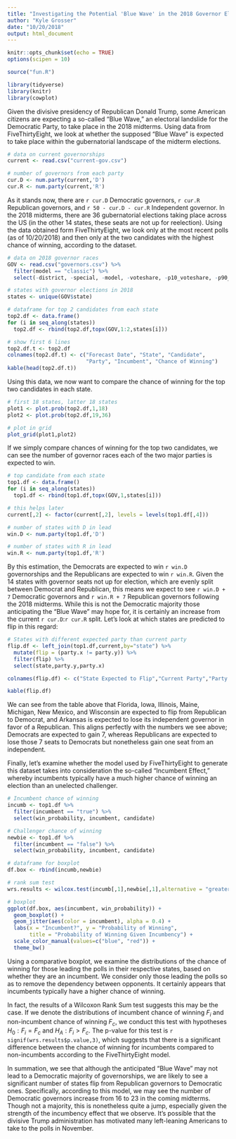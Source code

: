 ```yaml
---
title: "Investigating the Potential 'Blue Wave' in the 2018 Governor Elections"
author: "Kyle Grosser"
date: "10/20/2018"
output: html_document
---
```


```r
knitr::opts_chunk$set(echo = TRUE)
options(scipen = 10)

source("fun.R")

library(tidyverse)
library(knitr)
library(cowplot)
```

Given the divisive presidency of Republican Donald Trump, some American citizens are expecting a so-called "Blue Wave," an electoral landslide for the Democratic Party, to take place in the 2018 midterms. Using data from FiveThirtyEight, we look at whether the supposed "Blue Wave" is expected to take place within the gubernatorial landscape of the midterm elections.

```r
# data on current governorships
current <- read.csv("current-gov.csv")

# number of governors from each party
cur.D <- num.party(current,'D')
cur.R <- num.party(current,'R')
```

As it stands now, there are `r cur.D` Democratic governors, `r cur.R` Republican governors, and `r 50 - cur.D - cur.R` Independent governor. In the 2018 midterms, there are 36 gubernatorial elections taking place across the US (in the other 14 states, these seats are not up for reelection). Using the data obtained form FiveThirtyEight, we look only at the most recent polls (as of 10/20/2018) and then only at the two candidates with the highest chance of winning, according to the dataset.

```r
# data on 2018 governor races
GOV <- read.csv("governors.csv") %>%
  filter(model == "classic") %>%
  select(-district, -special, -model, -voteshare, -p10_voteshare, -p90_voteshare)

# states with governor elections in 2018
states <- unique(GOV$state)

# dataframe for top 2 candidates from each state
top2.df <- data.frame()
for (i in seq_along(states)) 
  top2.df <- rbind(top2.df,topx(GOV,1:2,states[i]))

# show first 6 lines
top2.df.t <- top2.df
colnames(top2.df.t) <- c("Forecast Date", "State", "Candidate", 
                         "Party", "Incumbent", "Chance of Winning")
kable(head(top2.df.t))
```

Using this data, we now want to compare the chance of winning for the top two candidates in each state.

```r
# first 18 states, latter 18 states
plot1 <- plot.prob(top2.df,1,18)
plot2 <- plot.prob(top2.df,19,36)

# plot in grid
plot_grid(plot1,plot2)
```

If we simply compare chances of winning for the top two candidates, we can see the number of governor races each of the two major parties is expected to win. 

```r
# top candidate from each state
top1.df <- data.frame()
for (i in seq_along(states)) 
  top1.df <- rbind(top1.df,topx(GOV,1,states[i]))

# this helps later
current[,2] <- factor(current[,2], levels = levels(top1.df[,4]))

# number of states with D in lead
win.D <- num.party(top1.df,'D')

# number of states with R in lead
win.R <- num.party(top1.df,'R')
```

By this estimation, the Democrats are expected to win `r win.D` governorships and the Republicans are expected to win `r win.R`. Given the 14 states with governor seats not up for election, which are evenly split between Democrat and Republican, this means we expect to see `r win.D + 7` Democratic governors and `r win.R + 7` Republican governors following the 2018 midterms. While this is not the Democratic majority those anticipating the "Blue Wave" may hope for, it is certainly an increase from the current `r cur.D`:`r cur.R` split. Let's look at which states are predicted to flip in this regard:

```r
# States with different expected party than current party
flip.df <- left_join(top1.df,current,by="state") %>%
  mutate(flip = (party.x != party.y)) %>%
  filter(flip) %>%
  select(state,party.y,party.x)

colnames(flip.df) <- c("State Expected to Flip","Current Party","Party Expected to Win")

kable(flip.df)
```

We can see from the table above that Florida, Iowa, Illinois, Maine, Michigan, New Mexico, and Wisconsin are expected to flip from Republican to Democrat, and Arkansas is expected to lose its independent governor in favor of a Republican. This aligns perfectly with the numbers we see above; Democrats are expected to gain 7, whereas Republicans are expected to lose those 7 seats to Democrats but nonetheless gain one seat from an independent.

Finally, let's examine whether the model used by FiveThirtyEight to generate this dataset takes into consideration the so-called "Incumbent Effect," whereby incumbents typically have a much higher chance of winning an election than an unelected challenger. 

```r
# Incumbent chance of winning
incumb <- top1.df %>% 
  filter(incumbent == "true") %>%
  select(win_probability, incumbent, candidate)

# Challenger chance of winning
newbie <- top1.df %>%
  filter(incumbent == "false") %>%
  select(win_probability, incumbent, candidate)

# dataframe for boxplot
df.box <- rbind(incumb,newbie)

# rank sum test
wrs.results <- wilcox.test(incumb[,1],newbie[,1],alternative = "greater")
```


```r
# boxplot
ggplot(df.box, aes(incumbent, win_probability)) +
  geom_boxplot() +
  geom_jitter(aes(color = incumbent), alpha = 0.4) +
  labs(x = "Incumbent?", y = "Probability of Winning", 
       title = "Probability of Winning Given Incumbency") +
  scale_color_manual(values=c("blue", "red")) +
  theme_bw()
```

Using a comparative boxplot, we examine the distributions of the chance of winning for those leading the polls in their respective states, based on whether they are an incumbent. We consider only those leading the polls so as to remove the dependency between opponents. It certainly appears that incumbents typically have a higher chance of winning. 

In fact, the results of a Wilcoxon Rank Sum test suggests this may be the case. If we denote the distributions of incumbent chance of winning $F_i$ and non-incumbent chance of winning $F_c$, we conduct this test with hypotheses $H_0: F_i = F_c$ and $H_A: F_i \gt F_c$. The p-value for this test is `r signif(wrs.results$p.value,3)`, which suggests that there is a significant difference between the chance of winning for incumbents compared to non-incumbents according to the FiveThirtyEight model.

In summation, we see that although the anticipated "Blue Wave" may not lead to a Democratic majority of governorships, we are likely to see a significant number of states flip from Republican governors to Democratic ones. Specifically, according to this model, we may see the number of Democratic governors increase from 16 to 23 in the coming midterms. Though not a majority, this is nonetheless quite a jump, especially given the strength of the incumbency effect that we observe. It's possible that the divisive Trump administration has motivated many left-leaning Americans to take to the polls in November. 